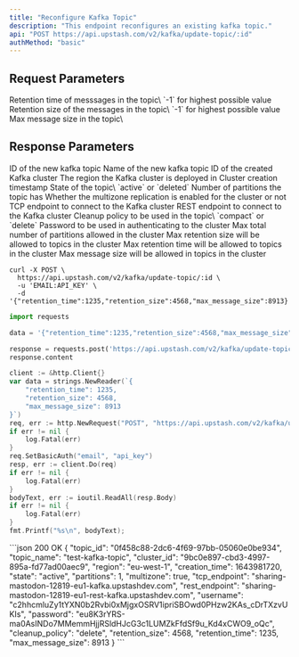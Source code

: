 ```yaml
---
title: "Reconfigure Kafka Topic"
description: "This endpoint reconfigures an existing kafka topic."
api: "POST https://api.upstash.com/v2/kafka/update-topic/:id"
authMethod: "basic"
---
```




## Request Parameters

<ParamField body="retention_time" type="int" optional>
Retention time of messsages in the topic\
`-1` for highest possible value
</ParamField>

<ParamField body="retention_size" type="int" optional>
Retention size of the messages in the topic\
`-1` for highest possible value
</ParamField>

<ParamField body="max_message_size" type="int" optional>
Max message size in the topic\

</ParamField>

## Response Parameters

<ResponseField name="topic_id" type="string">
ID of the new kafka topic
</ResponseField>
<ResponseField name="topic_name" type="string">
Name of the new kafka topic
</ResponseField>
<ResponseField name="cluster_id" type="string">
ID of the created Kafka cluster
</ResponseField>
<ResponseField name="region" type="string">
The region the Kafka cluster is deployed in
</ResponseField>
<ResponseField name="creation_time" type="int">
Cluster creation timestamp
</ResponseField>
<ResponseField name="state" type="string">
State of the topic\
`active` or `deleted`
</ResponseField>

<ResponseField name="partitions" type="int">
Number of partitions the topic has
</ResponseField>
<ResponseField name="multizone" type="boolean">
Whether the multizone replication is enabled for the cluster or not
</ResponseField>
<ResponseField name="tcp_endpoint" type="string">
TCP endpoint to connect to the Kafka cluster
</ResponseField>
<ResponseField name="rest_endpoint" type="string">
REST endpoint to connect to the Kafka cluster
</ResponseField>
<ResponseField name="username" type="string">
Cleanup policy to be used in the topic\
`compact` or `delete`
</ResponseField>
<ResponseField name="password" type="string">
Password to be used in authenticating to the cluster
</ResponseField>
<ResponseField name="cleanup_policy" type="string">
Max total number of partitions allowed in the cluster
</ResponseField>
<ResponseField name="max_retention_size" type="int">
Max retention size will be allowed to topics in the cluster
</ResponseField>
<ResponseField name="max_retention_time" type="int">
Max retention time will be allowed to topics in the cluster
</ResponseField>
<ResponseField name="max_message_size" type="int">
Max message size will be allowed in topics in the cluster
</ResponseField>

<RequestExample>

```shell curl
curl -X POST \
  https://api.upstash.com/v2/kafka/update-topic/:id \
  -u 'EMAIL:API_KEY' \
  -d '{"retention_time":1235,"retention_size":4568,"max_message_size":8913}'
```

```python Python
import requests

data = '{"retention_time":1235,"retention_size":4568,"max_message_size":8913}'

response = requests.post('https://api.upstash.com/v2/kafka/update-topic/:id', data=data, auth=('EMAIL', 'API_KEY'))
response.content
```

```go Go
client := &http.Client{}
var data = strings.NewReader(`{
    "retention_time": 1235,
    "retention_size": 4568,
    "max_message_size": 8913
}`)
req, err := http.NewRequest("POST", "https://api.upstash.com/v2/kafka/update-topic/:id", data)
if err != nil {
    log.Fatal(err)
}
req.SetBasicAuth("email", "api_key")
resp, err := client.Do(req)
if err != nil {
    log.Fatal(err)
}
bodyText, err := ioutil.ReadAll(resp.Body)
if err != nil {
    log.Fatal(err)
}
fmt.Printf("%s\n", bodyText);
```

</RequestExample>

<ResponseExample>
```json 200 OK
{
    "topic_id": "0f458c88-2dc6-4f69-97bb-05060e0be934",
    "topic_name": "test-kafka-topic",
    "cluster_id": "9bc0e897-cbd3-4997-895a-fd77ad00aec9",
    "region": "eu-west-1",
    "creation_time": 1643981720,
    "state": "active",
    "partitions": 1,
    "multizone": true,
    "tcp_endpoint": "sharing-mastodon-12819-eu1-kafka.upstashdev.com",
    "rest_endpoint": "sharing-mastodon-12819-eu1-rest-kafka.upstashdev.com",
    "username": "c2hhcmluZy1tYXN0b2Rvbi0xMjgxOSRV1ipriSBOwd0PHzw2KAs_cDrTXzvUKIs",
    "password": "eu8K3rYRS-ma0AsINDo7MMemmHjjRSldHJcG3c1LUMZkFfdSf9u_Kd4xCWO9_oQc",
    "cleanup_policy": "delete",
    "retention_size": 4568,
    "retention_time": 1235,
    "max_message_size": 8913
}
```
</ResponseExample>
